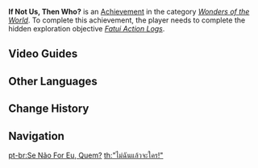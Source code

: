 {{Achievement Infobox
|title        = 
|id           = 81207
|order id     = 1193
|category     = Wonders of the World
|description  = Collect the letters of the [[Fatui]] in [[The Chasm]].
|requirements = Complete ''[[Fatui Action Logs]]''.
|primogems    = 5
|tracking     = 
|hidden       = 1
|topic        = 
|type         = Exploration
}}
'''If Not Us, Then Who?''' is an [[Achievement]] in the category ''[[Wonders of the World]]''. To complete this achievement, the player needs to complete the hidden exploration objective ''[[Fatui Action Logs]]''.
<!--
==Trivia==
-->
==Video Guides==
{{EVT
|video1   = fg7F1-xabjs
|caption1 = If Not Us, Then Who? Secret Achievement

|video2   = https://youtu.be/6JkUqKDMIWE
|caption2 = If Not Us, Then Who? Guide
}}

==Other Languages==
{{Other Languages
|en      = If Not Us, Then Who?
|zhs     = 「舍我其谁！」
|zhs_rm  = "Shěwǒqíshuí!"{{Assumed}}
|zht     = 「捨我其誰！」
|zht_rm  = "Shěwǒqíshuí!"{{Assumed}}
|zh_tl   = 
|ja      = 「我らの他に誰がいる！」
|ja_rm   = "Warera no Hoka ni Dare ga Iru!"{{Assumed}}
|ja_tl   = 
|ko      = 「내가 아니면 누가 하리!」
|ko_rm   = "Naega Animyeon Nuga Hari!"
|ko_tl   = "If Not Me, Then Who!"
|es      = “Si no lo hago yo, entonces, ¿quién?”
|es_tl   = “If I Don't Do It, Then Who?”
|fr      = « Qui d'autre que moi ! »
|fr_tl   = "Who Else But Me!"
|ru      = «Кто, если не мы!»
|ru_tl   = "Who If Not Us!"
|th      = "ไม่ฉันแล้วจะใคร!"
|th_rm   = 
|th_tl   = 
|vi      = "Không Ai, Ngoài Chúng Ta!"
|vi_tl   = 
|de      = „Niemand außer uns!“
|de_tl   = "Nobody But Us!"
|id      = "KALAU BUKAN KITA, SIAPA LAGI YANG BISA?!"
|id_tl   = "IF NOT US, THEN WHO ELSE?"
|pt      = Se Não For Eu, Quem?
|pt_tl   = 
|tr      = Biz Değilsek Kim?
|tr_tl   = 
|it      = Se non noi, allora chi?
|it_tl   = 
}}

==Change History==
{{Change History|2.6}}
<!--
==References==
{{Reflist}}
-->
==Navigation==
{{Achievement Navbox|Wonders of the World|Exploration}}

[[pt-br:Se Não For Eu, Quem?]]
[[th:"ไม่ฉันแล้วจะใคร!"]]